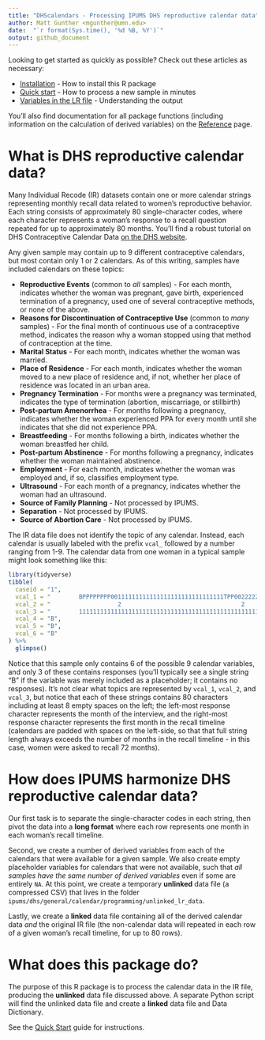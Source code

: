 ```yaml
---
title: "DHScalendars - Processing IPUMS DHS reproductive calendar data"
author: Matt Gunther <mgunther@umn.edu>
date:  "`r format(Sys.time(), '%d %B, %Y')`"
output: github_document
---
```


<!-- README.md is generated from README.Rmd. Please edit that file -->

Looking to get started as quickly as possible? Check out these articles as necessary:

  * [Installation](./articles/Installation.html) - How to install this R package
  * [Quick start](./articles/Quick-Start.html) - How to process a new sample in minutes
  * [Variables in the LR file](./articles/Variables-in-LR-File.html) - Understanding the output
  
You'll also find documentation for all package functions (including information on the calculation of derived variables) on the [Reference](./reference/index.html) page. 

# What is DHS reproductive calendar data?

Many Individual Recode (IR) datasets contain one or more calendar strings representing monthly recall data related to women's reproductive behavior. Each string consists of approximately 80 single-character codes, where each character represents a woman's response to a recall question repeated for up to approximately 80 months. You'll find a robust tutorial on DHS Contraceptive Calendar Data [on the DHS website](https://www.dhsprogram.com/data/calendar-tutorial/).

Any given sample may contain up to 9 different contraceptive calendars, but most contain only 1 or 2 calendars. As of this writing, samples have included calendars on these topics:

  * **Reproductive Events** (common to *all* samples) - For each month, indicates whether the woman was pregnant, gave birth, experienced termination of a pregnancy, used one of several contraceptive methods, or none of the above.
  * **Reasons for Discontinuation of Contraceptive Use** (common to *many* samples) - For the final month of continuous use of a contraceptive method, indicates the reason why a woman stopped using that method of contraception at the time.
  * **Marital Status** - For each month, indicates whether the woman was married.
  * **Place of Residence** - For each month, indicates whether the woman moved to a new place of residence and, if not, whether her place of residence was located in an urban area. 
  * **Pregnancy Termination** - For months were a pregnancy was terminated, indicates the type of termination (abortion, miscarriage, or stillbirth)
  * **Post-partum Amenorrhea** - For months following a pregnancy, indicates whether the woman experienced PPA for every month until she indicates that she did not experience PPA.
  * **Breastfeeding** - For months following a birth, indicates whether the woman breastfed her child. 
  * **Post-partum Abstinence** - For months following a pregnancy, indicates whether the woman maintained abstinence. 
  * **Employment** - For each month, indicates whether the woman was employed and, if so, classifies employment type.
  * **Ultrasound** - For each month of a pregnancy, indicates whether the woman had an ultrasound.
  * **Source of Family Planning** - Not processed by IPUMS. 
  * **Separation** - Not processed by IPUMS.
  * **Source of Abortion Care** - Not processed by IPUMS.
  
The IR data file does not identify the topic of any calendar. Instead, each calendar is usually labeled with the prefix `vcal_` followed by a number ranging from 1-9. The calendar data from one woman in a typical sample might look something like this:

```r
library(tidyverse)
tibble(
  caseid = "1",
  vcal_1 = "        BPPPPPPPP00111111111111111111111111111111TPP0022222222222222222222BPPPPP",
  vcal_2 = "                   2                                  2                         ",
  vcal_3 = "        111111111111111111111111111111111111111111111111111111111111111111111111",
  vcal_4 = "B", 
  vcal_5 = "B",
  vcal_6 = "B"
) %>% 
  glimpse()
```

Notice that this sample only contains 6 of the possible 9 calendar variables, and only 3 of these contains responses (you'll typically see a single string "B" if the variable was merely included as a placeholder; it contains no responses). It's not clear what topics are represented by `vcal_1`, `vcal_2`, and `vcal_3`, but notice that each of these strings contains 80 characters including at least 8 empty spaces on the left; the left-most response character represents the month of the interview, and the right-most response character represents the first month in the recall timeline (calendars are padded with spaces on the left-side, so that that full string length always exceeds the number of months in the recall timeline - in this case, women were asked to recall 72 months). 

# How does IPUMS harmonize DHS reproductive calendar data?

Our first task is to separate the single-character codes in each string, then pivot the data into a **long format** where each row represents one month in each woman's recall timeline. 

Second, we create a number of derived variables from each of the calendars that were available for a given sample. We also create empty placeholder variables for calendars that were not available, such that *all samples have the same number of derived variables* even if some are entirely `NA`. At this point, we create a temporary **unlinked** data file (a compressed CSV) that lives in the folder `ipums/dhs/general/calendar/programming/unlinked_lr_data`. 

Lastly, we create a **linked** data file containing all of the derived calendar data *and* the original IR file (the non-calendar data will repeated in each row of a given woman's recall timeline, for up to 80 rows). 

# What does this package do? 

The purpose of this R package is to process the calendar data in the IR file, producing the **unlinked** data file discussed above. A separate Python script will find the unlinked data file and create a **linked** data file and Data Dictionary. 

See the [Quick Start](./articles/Quick-Start.html) guide for instructions. 

